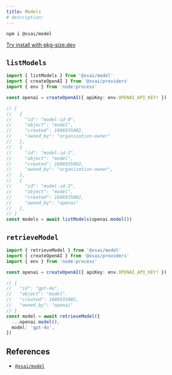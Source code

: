 ```yaml
---
title: Models
# description: 
---
```


```package-install
npm i @xsai/model
```

[Try install with pkg-size.dev](https://pkg-size.dev/@xsai/model)

## `listModels`

```ts twoslash
import { listModels } from '@xsai/model'
import { createOpenAI } from '@xsai/providers'
import { env } from 'node:process'

const openai = createOpenAI({ apiKey: env.OPENAI_API_KEY! })

// [
//   {
//     "id": "model-id-0",
//     "object": "model",
//     "created": 1686935002,
//     "owned_by": "organization-owner"
//   },
//   {
//     "id": "model-id-1",
//     "object": "model",
//     "created": 1686935002,
//     "owned_by": "organization-owner",
//   },
//   {
//     "id": "model-id-2",
//     "object": "model",
//     "created": 1686935002,
//     "owned_by": "openai"
//   },
// ]
const models = await listModels(openai.model())
```

## `retrieveModel`

```ts twoslash
import { retrieveModel } from '@xsai/model'
import { createOpenAI } from '@xsai/providers'
import { env } from 'node:process'

const openai = createOpenAI({ apiKey: env.OPENAI_API_KEY! })

// {
//   "id": "gpt-4o",
//   "object": "model",
//   "created": 1686935002,
//   "owned_by": "openai"
// }
const model = await retrieveModel({
  ...openai.model(),
  model: 'gpt-4o',
})
```

## References

- [`@xsai/model`](https://tsdocs.dev/search/docs/@xsai/model)
